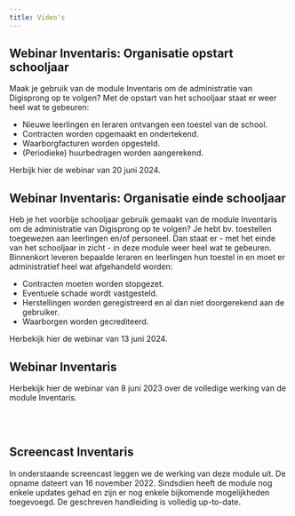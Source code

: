 ```yaml
---
title: Video's
---
```


## Webinar Inventaris: Organisatie opstart schooljaar 
Maak je gebruik van de module Inventaris om de administratie van Digisprong op te volgen? Met de opstart van het schooljaar staat er weer heel wat te gebeuren:

- Nieuwe leerlingen en leraren ontvangen een toestel van de school.
- Contracten worden opgemaakt en ondertekend.
- Waarborgfacturen worden opgesteld.
- (Periodieke) huurbedragen worden aangerekend.  

Herbijk hier de webinar van 20 juni 2024.

<Youtube url="https://www.youtube.com/embed/fRLeYLWoYvQ"/>

## Webinar Inventaris: Organisatie einde schooljaar 
Heb je het voorbije schooljaar gebruik gemaakt van de module Inventaris om de administratie van Digisprong op te volgen? Je hebt bv. toestellen toegewezen aan leerlingen en/of personeel. Dan staat er - met het einde van het schooljaar in zicht - in deze module weer heel wat te gebeuren. Binnenkort leveren bepaalde leraren en leerlingen hun toestel in en moet er administratief heel wat afgehandeld worden:
- Contracten moeten worden stopgezet.
- Eventuele schade wordt vastgesteld.
- Herstellingen worden geregistreerd en al dan niet doorgerekend aan de gebruiker.
- Waarborgen worden gecrediteerd.

Herbekijk hier de webinar van 13 juni 2024.

<Youtube url="https://www.youtube.com/embed/J0-ujbDxxgY"/>

## Webinar Inventaris 

Herbekijk hier de webinar van 8 juni 2023 over de volledige werking van de module Inventaris. 

<Youtube url="https://www.youtube.com/embed/BvTgHH81QKk"/>

<br/><br/>

## Screencast Inventaris 

In onderstaande screencast leggen we de werking van deze module uit. De opname dateert van 16 november 2022. Sindsdien heeft de module nog enkele updates gehad en zijn er nog enkele bijkomende mogelijkheden toegevoegd. De geschreven handleiding is volledig up-to-date. 

<Youtube url="https://www.youtube.com/embed/O4u-2SnFxjQ" />

<br/><br/>